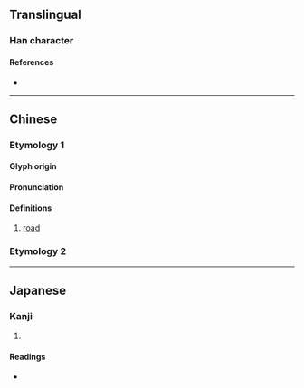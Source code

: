 {{character info/new}}
==Translingual==
{{Han simplified forms|墿|㘮|⿰土𠬤|ex=true}}
===Han character===
{{Han char|rn=32|rad=土|as=13|sn=16|four=46141|canj=GWLJ|ids=⿰土睪}}

====References====
* {{Han ref|kx=0240.050|dkj=05511|dj=0479.250|hdz=10491.130|uh=58BF|ud=22719|bh=E94C|bd=59724}}

----

==Chinese==

===Etymology 1===
{{zh-forms|alt=⿰土𠬤:simplified form,㘮}}

====Glyph origin====
{{Han etym}}

====Pronunciation====
{{zh-pron
|m=yì
|c=jik6
|mc=y
|oc=y
|cat=n
}}

====Definitions====
{{zh-hanzi}}

# [[road]]

===Etymology 2===
{{zh-see|途|v}}

----

==Japanese==
{{ja-kanji forms|㘮|墿}}
===Kanji===
{{ja-kanji|grade=|rs=土13|shin=㘮}}
# {{defn|lang=ja|sort=土13}}

====Readings====
* {{ja-readings|on=[[えき]] (eki), [[と]] (to)|kun=[[みち]] (michi)}}
